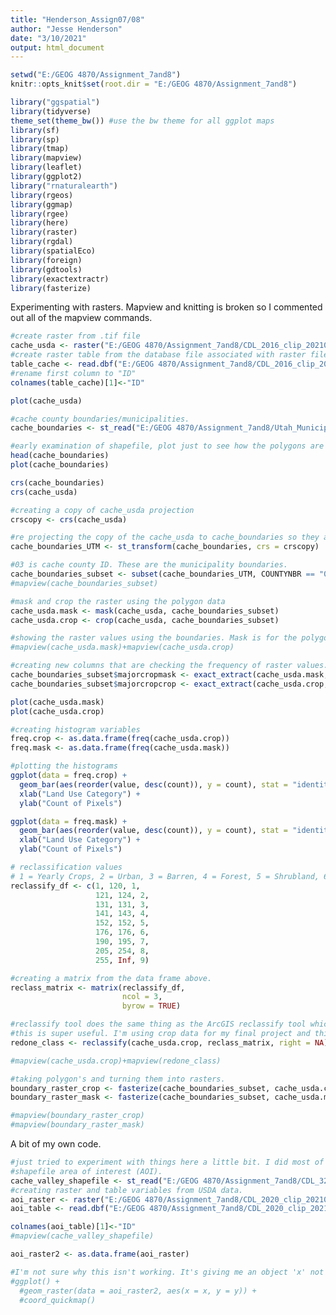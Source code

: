 ---
title: "Henderson_Assign07/08"
author: "Jesse Henderson"
date: "3/10/2021"
output: html_document
---

```{r setup, include=FALSE}
setwd("E:/GEOG 4870/Assignment_7and8")
knitr::opts_knit$set(root.dir = "E:/GEOG 4870/Assignment_7and8")

library("ggspatial")
library(tidyverse)
theme_set(theme_bw()) #use the bw theme for all ggplot maps
library(sf)
library(sp)
library(tmap)
library(mapview)
library(leaflet)
library(ggplot2)
library("rnaturalearth")
library(rgeos)
library(ggmap)
library(rgee)
library(here)
library(raster)
library(rgdal)
library(spatialEco)
library(foreign)
library(gdtools)
library(exactextractr)
library(fasterize)
```
Experimenting with rasters. Mapview and knitting is broken so I commented out all of the mapview commands. 

```{r}

#create raster from .tif file
cache_usda <- raster("E:/GEOG 4870/Assignment_7and8/CDL_2016_clip_20210301165537_442576959.tif")
#create raster table from the database file associated with raster file.
table_cache <- read.dbf("E:/GEOG 4870/Assignment_7and8/CDL_2016_clip_20210301165537_442576959.tif.vat.dbf")
#rename first column to "ID"
colnames(table_cache)[1]<-"ID"

plot(cache_usda)

#cache county boundaries/municipalities. 
cache_boundaries <- st_read("E:/GEOG 4870/Assignment_7and8/Utah_Municipal_Boundaries.shp")

#early examination of shapefile, plot just to see how the polygons are distributed across the state. 
head(cache_boundaries)
plot(cache_boundaries)

crs(cache_boundaries)
crs(cache_usda)

#creating a copy of cache_usda projection
crscopy <- crs(cache_usda)

#re projecting the copy of the cache_usda to cache_boundaries so they are the same. If they are different, working with them down the line will be difficult as the coordinates will not be in the same locations on each. Almost like trying to use a wrench on a screw, just won't be compatible. 
cache_boundaries_UTM <- st_transform(cache_boundaries, crs = crscopy)

#03 is cache county ID. These are the municipality boundaries. 
cache_boundaries_subset <- subset(cache_boundaries_UTM, COUNTYNBR == "03")
#mapview(cache_boundaries_subset)

#mask and crop the raster using the polygon data
cache_usda.mask <- mask(cache_usda, cache_boundaries_subset)
cache_usda.crop <- crop(cache_usda, cache_boundaries_subset)

#showing the raster values using the boundaries. Mask is for the polygons, crop is for the rectangle. 
#mapview(cache_usda.mask)+mapview(cache_usda.crop)

#creating new columns that are checking the frequency of raster values. Mean doesn't make sense because it is categorical data. 
cache_boundaries_subset$majorcropmask <- exact_extract(cache_usda.mask, cache_boundaries_subset, "majority")
cache_boundaries_subset$majorcropcrop <- exact_extract(cache_usda.crop, cache_boundaries_subset, "majority")

plot(cache_usda.mask)
plot(cache_usda.crop)

#creating histogram variables
freq.crop <- as.data.frame(freq(cache_usda.crop))
freq.mask <- as.data.frame(freq(cache_usda.mask))

#plotting the histograms
ggplot(data = freq.crop) +
  geom_bar(aes(reorder(value, desc(count)), y = count), stat = "identity") +
  xlab("Land Use Category") +
  ylab("Count of Pixels")

ggplot(data = freq.mask) +
  geom_bar(aes(reorder(value, desc(count)), y = count), stat = "identity") +
  xlab("Land Use Category") +
  ylab("Count of Pixels") 

# reclassification values
# 1 = Yearly Crops, 2 = Urban, 3 = Barren, 4 = Forest, 5 = Shrubland, 6 = Grassland, 7 = Wetlands, 8 = Other/Random Crops, 9 = Other.
reclassify_df <- c(1, 120, 1,
                   121, 124, 2,
                   131, 131, 3,
                   141, 143, 4,
                   152, 152, 5,
                   176, 176, 6,
                   190, 195, 7,
                   205, 254, 8,
                   255, Inf, 9)

#creating a matrix from the data frame above.
reclass_matrix <- matrix(reclassify_df,
                         ncol = 3, 
                         byrow = TRUE)

#reclassify tool does the same thing as the ArcGIS reclassify tool which I used this last week in Advanced GIS. 
#this is super useful. I'm using crop data for my final project and this is a perfect way to show it using raster data instead of vector data. 
redone_class <- reclassify(cache_usda.crop, reclass_matrix, right = NA)

#mapview(cache_usda.crop)+mapview(redone_class)

#taking polygon's and turning them into rasters. 
boundary_raster_crop <- fasterize(cache_boundaries_subset, cache_usda.crop, field = "ENTITYNBR")
boundary_raster_mask <- fasterize(cache_boundaries_subset, cache_usda.mask, field = "ENTITYNBR")

#mapview(boundary_raster_crop)
#mapview(boundary_raster_mask)
```

A bit of my own code. 

```{r}
#just tried to experiment with things here a little bit. I did most of this experimenting in my final project script. Here's a bit of it. I'll definitely have to work more with this. I can see the potential, but I have been very busy the last week and haven't been able to do as much as I would have liked. 
#shapefile area of interest (AOI).
cache_valley_shapefile <- st_read("E:/GEOG 4870/Assignment_7and8/CDL_329203829.shp")
#creating raster and table variables from USDA data. 
aoi_raster <- raster("E:/GEOG 4870/Assignment_7and8/CDL_2020_clip_20210314202413_298032761.tif")
aoi_table <- read.dbf("E:/GEOG 4870/Assignment_7and8/CDL_2020_clip_20210314202413_298032761.tif.vat.dbf")

colnames(aoi_table)[1]<-"ID"
#mapview(cache_valley_shapefile)

aoi_raster2 <- as.data.frame(aoi_raster)

#I'm not sure why this isn't working. It's giving me an object 'x' not found error which has me confused because the data should have this. 
#ggplot() +
  #geom_raster(data = aoi_raster2, aes(x = x, y = y)) + 
  #coord_quickmap()

```


